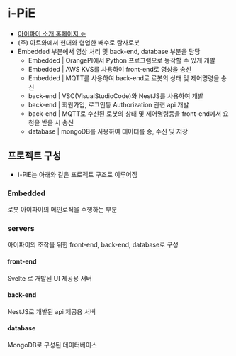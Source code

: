
# i-PiE

- [아이파이 소개 홈페이지 ←](https://www.therobotics.kr/bbs/content.php?co_id=ipie)
- (주) 아트와에서 현대와 협업한 배수로 탐사로봇
- Embedded 부분에서 영상 처리 및 back-end, database 부분을 담당
  - Embedded | OrangePI에서 Python 프로그램으로 동작할 수 있게 개발
  - Embedded | AWS KVS를 사용하여 front-end로 영상을 송신
  - Embedded | MQTT를 사용하여 back-end로 로봇의 상태 및 제어명령을 송신
  - back-end | VSC(VisualStudioCode)와 NestJS를 사용하여 개발
  - back-end | 회원가입, 로그인등 Authorization 관련 api 개발
  - back-end | MQTT로 수신된 로봇의 상태 및 제어명령등을 front-end에서 요청을 받을 시 송신
  - database | mongoDB를 사용하여 데이터를 송, 수신 및 저장

## 프로젝트 구성

- i-PiE는 아래와 같은 프로젝트 구조로 이루어짐

<FileTree>
  <FileTree.Folder name="i-PiE" defaultOpen>
    <FileTree.File name="Embedded" />
    <FileTree.Folder name="servers" defaultOpen>
      <FileTree.File name="front-end" />
      <FileTree.File name="back-end" />
      <FileTree.File name="database" />
    </FileTree.Folder>
  </FileTree.Folder>
</FileTree>

### Embedded

로봇 아이파이의 메인로직을 수행하는 부분

### servers

아이파이의 조작을 위한 front-end, back-end, database로 구성

#### front-end

Svelte 로 개발된 UI 제공용 서버

#### back-end

NestJS로 개발된 api 제공용 서버

#### database

MongoDB로 구성된 데이터베이스
